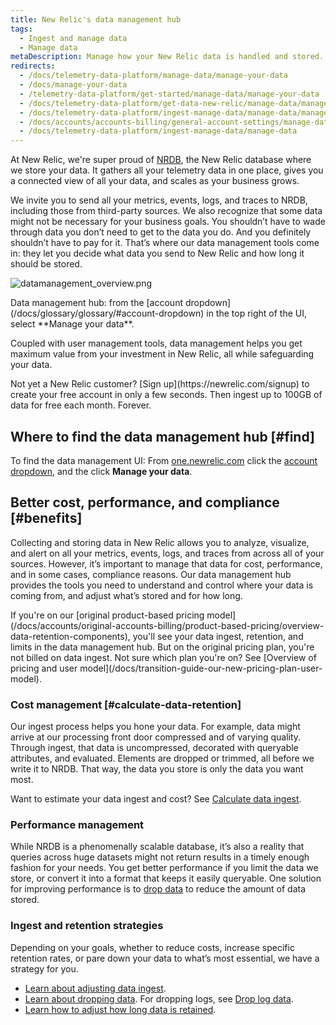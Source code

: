```yaml
---
title: New Relic's data management hub
tags:
  - Ingest and manage data
  - Manage data
metaDescription: Manage how your New Relic data is handled and stored.
redirects:
  - /docs/telemetry-data-platform/manage-data/manage-your-data
  - /docs/manage-your-data
  - /telemetry-data-platform/get-started/manage-data/manage-your-data
  - /docs/telemetry-data-platform/get-data-new-relic/manage-data/manage-your-data
  - /docs/telemetry-data-platform/ingest-manage-data/manage-data/manage-your-data  
  - /docs/accounts/accounts-billing/general-account-settings/manage-data
  - /docs/telemetry-data-platform/ingest-manage-data/manage-data
---
```


At New Relic, we're super proud of [NRDB](/docs/telemetry-data-platform/ingest-manage-data/get-started/nrdb-horsepower-under-hood), the New Relic database where we store your data. It gathers all your telemetry data in one place, gives you a connected view of all your data, and scales as your business grows.

We invite you to send all your metrics, events, logs, and traces to NRDB, including those from third-party sources. We also recognize that some data might not be necessary for your business goals. You shouldn’t have to wade through data you don’t need to get to the data you do. And you definitely shouldn’t have to pay for it. That’s where our data management tools come in: they let you decide what data you send to New Relic and how long it should be stored.

![datamanagement_overview.png](./images/datamanagement_overview.png "datamanagement_overview.png")

<figcaption>
  Data management hub: from the [account dropdown](/docs/glossary/glossary/#account-dropdown) in the top right of the UI, select **Manage your data**.
</figcaption>

Coupled with user management tools, data management helps you get maximum value from your investment in New Relic, all while safeguarding your data.

<Callout variant="important">
  Not yet a New Relic customer? [Sign up](https://newrelic.com/signup) to create your free account in only a few seconds. Then ingest up to 100GB of data for free each month. Forever. 
</Callout>

## Where to find the data management hub [#find]

To find the data management UI: From [one.newrelic.com](https://one.newrelic.com) click the [account dropdown](/docs/glossary/glossary/#account-dropdown), and the click **Manage your data**. 

## Better cost, performance, and compliance [#benefits]

Collecting and storing data in New Relic allows you to analyze, visualize, and alert on all your metrics, events, logs, and traces from across all of your sources. However, it’s important to manage that data for cost, performance, and in some cases, compliance reasons. Our data management hub provides the tools you need to understand and control where your data is coming from, and adjust what’s stored and for how long.

<Callout variant="important">
  If you're on our [original product-based pricing model](/docs/accounts/original-accounts-billing/product-based-pricing/overview-data-retention-components), you'll see your data ingest, retention, and limits in the data management hub. But on the original pricing plan, you're not billed on data ingest. Not sure which plan you're on? See [Overview of pricing and user model](/docs/transition-guide-our-new-pricing-plan-user-model). 
</Callout>

### Cost management [#calculate-data-retention]

Our ingest process helps you hone your data. For example, data might arrive at our processing front door compressed and of varying quality. Through ingest, that data is uncompressed, decorated with queryable attributes, and evaluated. Elements are dropped or trimmed, all before we write it to NRDB. That way, the data you store is only the data you want most.

Want to estimate your data ingest and cost? See [Calculate data ingest](/docs/data-apis/manage-data/calculate-data-ingest). 

### Performance management

While NRDB is a phenomenally scalable database, it’s also a reality that queries across huge datasets might not return results in a timely enough fashion for your needs. You get better performance if you limit the data we store, or convert it into a format that keeps it easily queryable. One solution for improving performance is to [drop data](/docs/accounts/accounts/data-management/drop-data-using-nerdgraph) to reduce the amount of data stored.

### Ingest and retention strategies

Depending on your goals, whether to reduce costs, increase specific retention rates, or pare down your data to what’s most essential, we have a strategy for you.

* [Learn about adjusting data ingest](/docs/manage-data-coming-in).
* [Learn about dropping data](/docs/accounts/accounts/data-management/drop-data-using-nerdgraph). For dropping logs, see [Drop log data](/docs/logs/new-relic-logs/ui-data/drop-data-drop-filter-rules).
* [Learn how to adjust how long data is retained](/docs/manage-stored-data).



